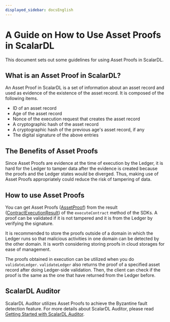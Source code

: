```yaml
---
displayed_sidebar: docsEnglish
---
```


# A Guide on How to Use Asset Proofs in ScalarDL

This document sets out some guidelines for using Asset Proofs in ScalarDL.

## What is an Asset Proof in ScalarDL?

An Asset Proof in ScalarDL is a set of information about an asset record and used as evidence of the existence of the asset record. It is composed of the following items.

- ID of an asset record
- Age of the asset record
- Nonce of the execution request that creates the asset record
- A cryptographic hash of the asset record
- A cryptographic hash of the previous age's asset record, if any
- The digital signature of the above entries

## The Benefits of Asset Proofs

Since Asset Proofs are evidence at the time of execution by the Ledger, it is hard for the Ledger to tamper data after the evidence is created because the proofs and the Ledger states would be diverged.
Thus, making use of Asset Proofs appropriately could reduce the risk of tampering of data.

## How to use Asset Proofs

You can get Asset Proofs ([AssetProof](https://scalar-labs.github.io/scalardl/javadoc/latest/common/com/scalar/dl/ledger/asset/AssetProof.html)) from the result ([ContractExecutionResult](https://scalar-labs.github.io/scalardl/javadoc/latest/common/com/scalar/dl/ledger/model/ContractExecutionResult.html)) of the `executeContract` method of the SDKs. A proof can be validated if it is not tampered and it is from the Ledger by verifying the signature.

It is recommended to store the proofs outside of a domain in which the Ledger runs so that malicious activities in one domain can be detected by the other domain. It is worth considering storing proofs in cloud storages for ease of management.

The proofs obtained in execution can be utilized when you do `validateLedger`. `validateLedger` also returns the proof of a specified asset record after doing Ledger-side validation. Then, the client can check if the proof is the same as the one that have returned from the Ledger before.

## ScalarDL Auditor

ScalarDL Auditor utilizes Asset Proofs to achieve the Byzantine fault detection feature. For more details about ScalarDL Auditor, please read [Getting Started with ScalarDL Auditor](getting-started-auditor.mdx).
